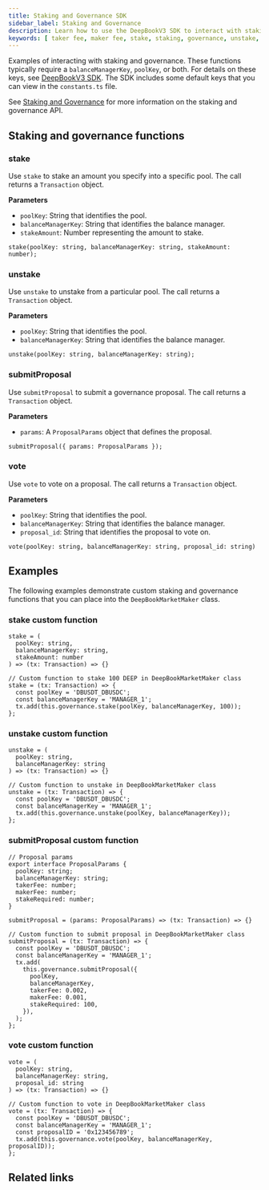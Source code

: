 ```yaml
---
title: Staking and Governance SDK
sidebar_label: Staking and Governance
description: Learn how to use the DeepBookV3 SDK to interact with staking and governance.
keywords: [ taker fee, maker fee, stake, staking, governance, unstake, submit proposal, vote, claim rebates, deepbook pool, deepbook governance, deepbookv3 ]
---
```


Examples of interacting with staking and governance. These functions typically require a `balanceManagerKey`, `poolKey`, or both. For details on these keys, see [DeepBookV3 SDK](../deepbookv3-sdk.mdx#keys). The SDK includes some default keys that you can view in the `constants.ts` file. 

See [Staking and Governance](../deepbookv3/staking-governance.mdx) for more information on the staking and governance API.

## Staking and governance functions

### stake

Use `stake` to stake an amount you specify into a specific pool. The call returns a `Transaction` object.

**Parameters**

- `poolKey`: String that identifies the pool.
- `balanceManagerKey`: String that identifies the balance manager.
- `stakeAmount`: Number representing the amount to stake.

```tsx
stake(poolKey: string, balanceManagerKey: string, stakeAmount: number);
```

### unstake

Use `unstake` to unstake from a particular pool. The call returns a `Transaction` object.

**Parameters**

- `poolKey`: String that identifies the pool.
- `balanceManagerKey`: String that identifies the balance manager.

```tsx
unstake(poolKey: string, balanceManagerKey: string);
```

### submitProposal

Use `submitProposal` to submit a governance proposal. The call returns a `Transaction` object.

**Parameters**

- `params`: A `ProposalParams` object that defines the proposal.

```tsx
submitProposal({ params: ProposalParams });
```

### vote

Use `vote` to vote on a proposal. The call returns a `Transaction` object.

**Parameters**

- `poolKey`: String that identifies the pool.
- `balanceManagerKey`: String that identifies the balance manager.
- `proposal_id`: String that identifies the proposal to vote on.

```tsx
vote(poolKey: string, balanceManagerKey: string, proposal_id: string)
```

## Examples

The following examples demonstrate custom staking and governance functions that you can place into the `DeepBookMarketMaker` class. 

### stake custom function

```tsx
stake = (
  poolKey: string, 
  balanceManagerKey: string, 
  stakeAmount: number
) => (tx: Transaction) => {}

// Custom function to stake 100 DEEP in DeepBookMarketMaker class
stake = (tx: Transaction) => {
  const poolKey = 'DBUSDT_DBUSDC';
  const balanceManagerKey = 'MANAGER_1';
  tx.add(this.governance.stake(poolKey, balanceManagerKey, 100));
};
```

### unstake custom function

```tsx
unstake = (
  poolKey: string, 
  balanceManagerKey: string
) => (tx: Transaction) => {}

// Custom function to unstake in DeepBookMarketMaker class
unstake = (tx: Transaction) => {
  const poolKey = 'DBUSDT_DBUSDC';
  const balanceManagerKey = 'MANAGER_1';
  tx.add(this.governance.unstake(poolKey, balanceManagerKey));
};
```

### submitProposal custom function

```tsx
// Proposal params
export interface ProposalParams {
  poolKey: string;
  balanceManagerKey: string;
  takerFee: number;
  makerFee: number;
  stakeRequired: number;
}

submitProposal = (params: ProposalParams) => (tx: Transaction) => {}

// Custom function to submit proposal in DeepBookMarketMaker class
submitProposal = (tx: Transaction) => {
  const poolKey = 'DBUSDT_DBUSDC';
  const balanceManagerKey = 'MANAGER_1';
  tx.add(
    this.governance.submitProposal({
      poolKey,
      balanceManagerKey,
      takerFee: 0.002,
      makerFee: 0.001,
      stakeRequired: 100,
    }),
  );
};
```

### vote custom function

```tsx
vote = (
  poolKey: string, 
  balanceManagerKey: string, 
  proposal_id: string
) => (tx: Transaction) => {}

// Custom function to vote in DeepBookMarketMaker class
vote = (tx: Transaction) => {
  const poolKey = 'DBUSDT_DBUSDC';
  const balanceManagerKey = 'MANAGER_1';
  const proposalID = '0x123456789';
  tx.add(this.governance.vote(poolKey, balanceManagerKey, proposalID));
};
```

## Related links

<RelatedLink href="https://github.com/MystenLabs/ts-sdks/tree/main/packages/deepbook-v3" label="DeepBookV3 Indexer repository" desc="The DeepBookV3 SDK repository on GitHub." />
<RelatedLink href="https://www.npmjs.com/package/@mysten/deepbook-v3" label="DeepBookV3 SDK node package" desc="The DeepBookV3 SDK node package on NPM." />
<RelatedLink href="https://github.com/MystenLabs/deepbookv3" label="DeepBookV3 repository" desc="The DeepBookV3 repository on GitHub." />
